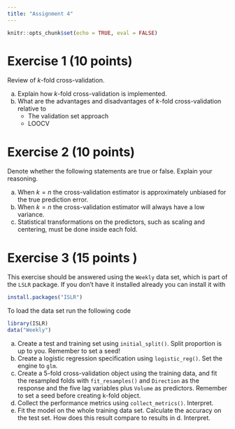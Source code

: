 ```yaml
---
title: "Assignment 4"
---
```


```r
knitr::opts_chunk$set(echo = TRUE, eval = FALSE)
```

# Exercise 1 (10 points)

Review of *k*-fold cross-validation.

a. Explain how *k*-fold cross-validation is implemented.
a. What are the advantages and disadvantages of *k*-fold cross-validation relative to
    - The validation set approach
    - LOOCV

# Exercise 2 (10 points)

Denote whether the following statements are true or false. Explain your reasoning.

a. When $k = n$ the cross-validation estimator is approximately unbiased for the true prediction error.
b. When $k = n$ the cross-validation estimator will always have a low variance.
c. Statistical transformations on the predictors, such as scaling and centering, must be done inside each fold.

# Exercise 3 (15 points )

This exercise should be answered using the `Weekly` data set, which is part of the `LSLR` package. If you don't have it installed already you can install it with

```r
install.packages("ISLR")
```

To load the data set run the following code

```r
library(ISLR)
data("Weekly")
```

a. Create a test and training set using `initial_split()`. Split proportion is up to you. Remember to set a seed!
b. Create a logistic regression specification using `logistic_reg()`. Set the engine to `glm`.
c. Create a 5-fold cross-validation object using the training data, and fit the resampled folds with `fit_resamples()` and `Direction` as the response and the five lag variables plus `Volume` as predictors. Remember to set a seed before creating k-fold object.
d. Collect the performance metrics using `collect_metrics()`. Interpret.
e. Fit the model on the whole training data set. Calculate the accuracy on the test set. How does this result compare to results in d. Interpret. 
